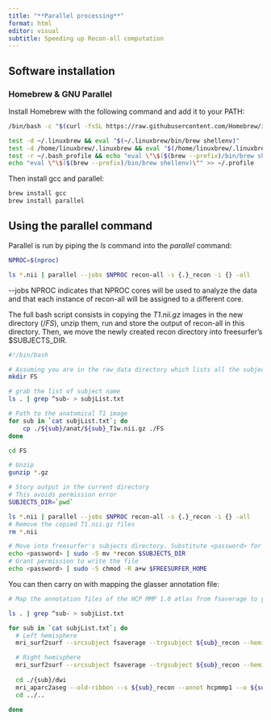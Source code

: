 ```yaml
---
title: "**Parallel processing**"
format: html
editor: visual
subtitle: Speeding up Recon-all computation
---
```


## Software installation

### Homebrew & GNU Parallel

Install Homebrew with the following command and add it to your PATH:

``` bash
/bin/bash -c "$(curl -fsSL https://raw.githubusercontent.com/Homebrew/install/HEAD/install.sh)"

test -d ~/.linuxbrew && eval "$(~/.linuxbrew/bin/brew shellenv)"
test -d /home/linuxbrew/.linuxbrew && eval "$(/home/linuxbrew/.linuxbrew/bin/brew shellenv)"
test -r ~/.bash_profile && echo "eval \"\$($(brew --prefix)/bin/brew shellenv)\"" >> ~/.bash_profile
echo "eval \"\$($(brew --prefix)/bin/brew shellenv)\"" >> ~/.profile
```

Then install gcc and parallel:

``` bash
brew install gcc
brew install parallel
```

## Using the parallel command

Parallel is run by piping the *ls* command into the *parallel* command:

``` bash
NPROC=$(nproc)

ls *.nii | parallel --jobs $NPROC recon-all -s {.}_recon -i {} -all
```

\--jobs NPROC indicates that NPROC cores will be used to analyze the data and that each instance of recon-all will be assigned to a different core.

The full bash script consists in copying the *T1.nii.gz* images in the new directory (/*FS*), unzip them, run and store the output of recon-all in this directory. Then, we move the newly created recon directory into freesurfer's \$SUBJECTS_DIR.

``` bash
#!/bin/bash

# Assuming you are in the raw_data directory which lists all the subjects folders
mkdir FS

# grab the list of subject name
ls . | grep ^sub- > subjList.txt

# Path to the anatomical T1 image
for sub in `cat subjList.txt`; do
    cp ./${sub}/anat/${sub}_T1w.nii.gz ./FS
done

cd FS

# Unzip
gunzip *.gz

# Story output in the current directory
# This avoids permission error
SUBJECTS_DIR=`pwd`

ls *.nii | parallel --jobs $NPROC recon-all -s {.}_recon -i {} -all
# Remove the copied T1.nii.gz files
rm *.nii

# Move into freesurfer's subjects directory. Substitute <password> for your UNIX password
echo <password> | sudo -S mv *recon $SUBJECTS_DIR
# Grant permission to write the file
echo <password> | sudo -S chmod -R a+w $FREESURFER_HOME
```

You can then carry on with mapping the glasser annotation file:

``` bash
# Map the annotation files of the HCP MMP 1.0 atlas from fsaverage to you rsubject for both hemispheres:

ls . | grep ^sub- > subjList.txt

for sub in `cat subjList.txt`; do
  # Left hemisphere
  mri_surf2surf --srcsubject fsaverage --trgsubject ${sub}_recon --hemi lh --sval-annot $SUBJECTS_DIR/fsaverage/label/lh.hcpmmp1.annot --tval $SUBJECTS_DIR/${sub}_T1w_recon/label/lh.hcpmmp1.annot

  # Right hemisphere
  mri_surf2surf --srcsubject fsaverage --trgsubject ${sub}_recon --hemi rh --sval-annot $SUBJECTS_DIR/fsaverage/label/rh.hcpmmp1.annot --tval $SUBJECTS_DIR/${sub}_T1w_recon/label/rh.hcpmmp1.annot
  
  cd ./{sub}/dwi
  mri_aparc2aseg --old-ribbon --s ${sub}_recon --annot hcpmmp1 --o ${sub}/dwi/hcpmmp1.mgz --nthreads $NPROC
  cd ../..
  
done
```
